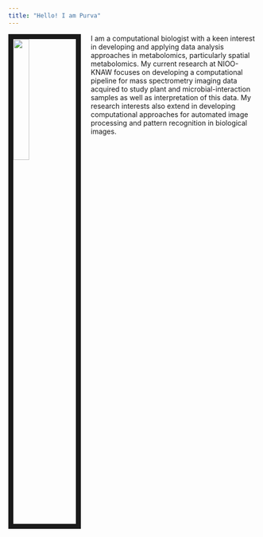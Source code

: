 ```yaml
---
title: "Hello! I am Purva"
---
```



<link rel="stylesheet" href="styles.css" type="text/css">

<img src="images/Purva1.jpg" style="width:25%; border:10px solid; margin-right: 20px" align="left">

I am a computational biologist with a keen interest in developing and applying data analysis approaches in metabolomics, particularly spatial metabolomics. My current research at NIOO-KNAW focuses on developing a computational pipeline for mass spectrometry imaging data acquired to study plant and microbial-interaction samples as well as interpretation of this data. My research interests also extend in developing computational approaches for automated image processing and pattern recognition in biological images. 

